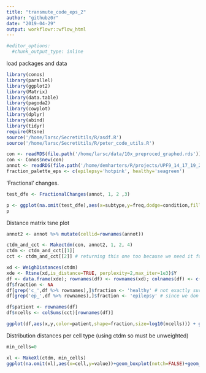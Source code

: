 ```yaml
---
title: "transmute_code_eps_2"
author: "githubz0r"
date: "2019-04-29"
output: workflowr::wflow_html
---
```


```r
#editor_options:
  #chunk_output_type: inline
```


load packages and data
```r
library(conos)
library(parallel)
library(ggplot2)
library(Matrix)
library(data.table)
library(pagoda2)
library(cowplot)
library(dplyr)
library(abind)
library(tidyr)
require(Rtsne)
source('/home/larsc/SecretUtils/R/asdf.R')
source('/home/larsc/SecretUtils/R/peter_code_utils.R')

con <- readRDS(file.path('/home/larsc/data/10x_preproced_graphed.rds'))
con <- Conos$new(con)
annot <- readRDS(file.path('/home/demharters/R/projects/UPF9_14_17_19_22_23_24_32_33/metadata_10x_final.rds'))
fraction_palette_eps <- c(epilepsy='hotpink', healthy='seagreen') 

```

'Fractional' changes.
```r
test_dfe <- FractionalChanges(annot, 1, 2 ,3)

p <- ggplot(na.omit(test_dfe),aes(x=subtype,y=freq,dodge=condition,fill=condition))+geom_boxplot(notch=FALSE,outlier.shape=NA) +scale_fill_manual(values=fraction_palette_eps) +  geom_point(position = position_jitterdodge(jitter.width=0.1),color=adjustcolor(1,alpha=0.3),aes(pch=condition),size=0.8)+ theme(axis.text.x = element_text(angle = 90, hjust = 1), axis.text.y = element_text(angle = 90, hjust = 0.5))  +xlab("") +ylab("fraction of total cells")+ theme(legend.position="top")
p
```

Distance matrix tsne plot
```r
annot2 <- annot %>% mutate(cellid=rownames(annot))

ctdm_and_cct <- Makectdm(con, annot2, 1, 2, 4)
ctdm <- ctdm_and_cct[[1]]
cct <- ctdm_and_cct[[2]] # returning this one too because we need it for the other part, a bit messy

xd <- WeighDistances(ctdm)
xde <- Rtsne(xd,is_distance=TRUE, perplexity=2,max_iter=1e3)$Y
df <- data.frame(xde); rownames(df) <- rownames(xd); colnames(df) <- c("x","y");
df$fraction <- NA
df[grep('c_',df %>% rownames),]$fraction <- 'healthy' # not exactly sure how to best generalize this
df[grep('ep_',df %>% rownames),]$fraction <- 'epilepsy' # since we don't separate patient and sample in our own annotation

df$patient <- rownames(df)
df$ncells <- colSums(cct)[rownames(df)]

ggplot(df,aes(x,y,color=patient,shape=fraction,size=log10(ncells))) + geom_point() + theme_bw() + xlab("") + ylab("") + theme(axis.title=element_blank(),  axis.text=element_blank(), axis.ticks=element_blank()) + guides(color=guide_legend(ncol=2))

```

Distribution distances per cell type (using ctdm so must be unweighted)
```r
min_cells=0

xl <- MakeXl(ctdm, min_cells)
ggplot(na.omit(xl),aes(x=cell,y=value))+geom_boxplot(notch=FALSE)+geom_jitter(aes(col=comparison))+theme(axis.text.x = element_text(angle = 90, hjust = 1), axis.text.y = element_text(angle = 90, hjust = 0.5))  +xlab("") +ylab("inter-patient expression distance")+ theme(legend.position="top")
```

